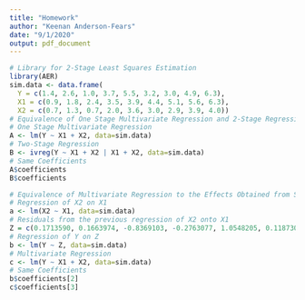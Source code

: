 ```yaml
---
title: "Homework"
author: "Keenan Anderson-Fears"
date: "9/1/2020"
output: pdf_document
---
```


```r
# Library for 2-Stage Least Squares Estimation
library(AER)
sim.data <- data.frame(
  Y = c(1.4, 2.6, 1.0, 3.7, 5.5, 3.2, 3.0, 4.9, 6.3),
  X1 = c(0.9, 1.8, 2.4, 3.5, 3.9, 4.4, 5.1, 5.6, 6.3),
  X2 = c(0.7, 1.3, 0.7, 2.0, 3.6, 3.0, 2.9, 3.9, 4.0))
# Equivalence of One Stage Multivariate Regression and 2-Stage Regression
# One Stage Multivariate Regression
A <- lm(Y ~ X1 + X2, data=sim.data)
# Two-Stage Regression
B <- ivreg(Y ~ X1 + X2 | X1 + X2, data=sim.data)
# Same Coefficients
A$coefficients
B$coefficients

# Equivalence of Multivariate Regression to the Effects Obtained from Successive Orthogonalization
# Regression of X2 on X1
a <- lm(X2 ~ X1, data=sim.data)
# Residuals from the previous regression of X2 onto X1
Z = c(0.1713590, 0.1663974, -0.8369103, -0.2763077, 1.0548205, 0.1187308, -0.4517949, 0.2121154, -0.1584103)
# Regression of Y on Z
b <- lm(Y ~ Z, data=sim.data)
# Multivariate Regression
c <- lm(Y ~ X1 + X2, data=sim.data)
# Same Coefficients
b$coefficients[2]
c$coefficients[3]
```




